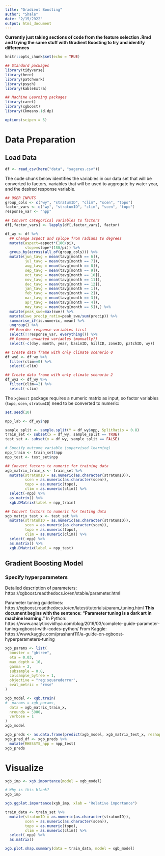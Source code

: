 ```yaml
---
title: "Gradient Boosting"
author: "Shale"
date: "2/15/2022"
output: html_document
---
```


**Currently just taking sections of code from the feature selection .Rmd and trying the same stuff with Gradient Boosting to try and identify differences**

```r
knitr::opts_chunk$set(echo = TRUE)

## Standard packages
library(tidyverse)
library(here)
library(patchwork)
library(psych)
library(kableExtra)

## Machine Learning packages
library(caret)
library(xgboost)
library(Ckmeans.1d.dp)

options(scipen = 5)
```

# Data Preparation

## Load Data

```r
df <- read_csv(here("data", "sageres.csv")) 
```

The code chunk below identifies the variables in our data set that will be converted to factors, variables that will be used to aggregate by water year, and the desired response variable.

```r
## USER INPUTS
group_cols <- c("wy", "stratumID", "clim", "scen", "topo")
factor_vars <- c("wy", "stratumID", "clim", "scen", "topo")
response_var <- "npp"
```

```r
## Convert categorical variables to factors
df[,factor_vars] <- lapply(df[,factor_vars], factor)

df_wy <- df %>% 
  ## Change aspect and splope from radians to degrees
  mutate(aspect=aspect*(180/pi),
         slope=slope*(180/pi)) %>% 
  group_by(across(all_of(group_cols))) %>% 
  mutate(jun_tavg = mean(tavg[month == 6]),
         jul_tavg = mean(tavg[month == 7]),
         aug_tavg = mean(tavg[month == 8]),
         sep_tavg = mean(tavg[month == 9]),
         oct_tavg = mean(tavg[month == 10]),
         nov_tavg = mean(tavg[month == 11]),
         dec_tavg = mean(tavg[month == 12]),
         jan_tavg = mean(tavg[month == 1]),
         feb_tavg = mean(tavg[month == 2]),
         mar_tavg = mean(tavg[month == 3]),
         apr_tavg = mean(tavg[month == 4]),
         may_tavg = mean(tavg[month == 5]),) %>% 
  mutate(peak_swe=max(swe)) %>%
  mutate(swe_precip_ratio=peak_swe/sum(precip)) %>% 
  summarise_if(is.numeric, mean) %>% 
  ungroup() %>% 
  ## Reorder response variables first
  select(!!response_var, everything()) %>% 
  ## Remove unwanted variables (manually?)
  select(-c(day, month, year, basinID, hillID, zoneID, patchID, wy))

## Create data frame with only climate scenario 0
df_wy0 <- df_wy %>% 
  filter(clim==0) %>% 
  select(-clim)

## Create data frame with only climate scenario 2
df_wy2 <- df_wy %>% 
  filter(clim==2) %>% 
  select(-clim)
```

The `xgboost` package requires a numeric matrix as input, so factor variables (`topo`, `scen`, `stratumID`) need to be converted to numeric:

```r
set.seed(10)

npp_lab <- df_wy$npp

sample_split <- sample.split(Y = df_wy$npp, SplitRatio = 0.8)
train_set <- subset(x = df_wy, sample_split == TRUE)
test_set <- subset(x = df_wy, sample_split == FALSE)

# Specify outcome variable (supervised learning)
npp_train <- train_set$npp
npp_test <- test_set$npp

## Convert factors to numeric for training data
xgb_matrix_train_x <- train_set %>% 
  mutate(stratumID = as.numeric(as.character(stratumID)),
         scen = as.numeric(as.character(scen)),
         topo = as.numeric(topo),
         clim = as.numeric(clim)) %>%
  select(-npp) %>% 
  as.matrix() %>% 
  xgb.DMatrix(label = npp_train)

## Convert factors to numeric for testing data
xgb_matrix_test_x <- test_set %>% 
  mutate(stratumID = as.numeric(as.character(stratumID)),
         scen = as.numeric(as.character(scen)),
         topo = as.numeric(topo),
         clim = as.numeric(clim)) %>%
  select(-npp) %>% 
  as.matrix() %>% 
  xgb.DMatrix(label = npp_test)

```

## Gradient Boosting Model

### Specify hyperparameters

Detailed description of parameters:
https://xgboost.readthedocs.io/en/stable/parameter.html

Parameter tuning guidelines:
https://xgboost.readthedocs.io/en/latest/tutorials/param_tuning.html
**This document begins with the sentence: "Parameter tuning is a dark art in machine learning."** 
In Python: https://www.analyticsvidhya.com/blog/2016/03/complete-guide-parameter-tuning-xgboost-with-codes-python/
From Kaggle: https://www.kaggle.com/prashant111/a-guide-on-xgboost-hyperparameters-tuning

```r
xgb_params <- list(
  booster = "gbtree",
  eta = 0.03,
  max_depth = 10,
  gamma = 2,
  subsample = 0.8,
  colsample_bytree = 1,
  objective = "reg:squarederror",
  eval_metric = "rmse"
)
```

```r
xgb_model <- xgb.train(
#  params = xgb_params,
  data = xgb_matrix_train_x,
  nrounds = 5000,
  verbose = 1
)
xgb_model
```

```r
xgb_preds <- as.data.frame(predict(xgb_model, xgb_matrix_test_x, reshape = TRUE))
xgb_pred_df <- xgb_preds %>% 
  mutate(RHESSYS_npp = npp_test)
xgb_preds
```
# Visualize

```r
xgb_imp <- xgb.importance(model = xgb_model)

# Why is this blank?
xgb_imp

xgb.ggplot.importance(xgb_imp, xlab = "Relative importance")

```

```r
train_data <- train_set %>% 
  mutate(stratumID = as.numeric(as.character(stratumID)),
         scen = as.numeric(as.character(scen)),
         topo = as.numeric(topo),
         clim = as.numeric(clim)) %>%
  select(-npp) %>% 
  as.matrix()

xgb.plot.shap.summary(data = train_data, model = xgb_model)
```

